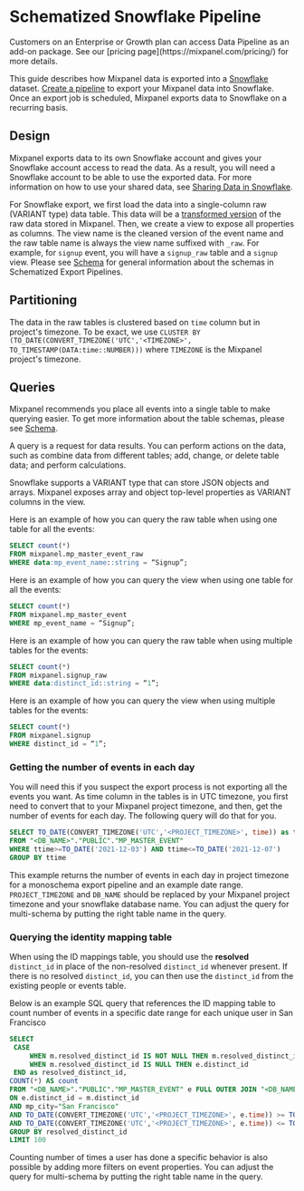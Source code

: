 
# Schematized Snowflake Pipeline

<Callout type="info">
  Customers on an Enterprise or Growth plan can access Data Pipeline as an add-on package. See our [pricing page](https://mixpanel.com/pricing/) for more details.
</Callout>

This guide describes how Mixpanel data is exported into a [Snowflake](https://docs.snowflake.net/manuals/user-guide-getting-started.html) dataset. [Create a pipeline](https://developer.mixpanel.com/reference/create-warehouse-pipeline) to export your Mixpanel data into Snowflake. Once an export job is scheduled, Mixpanel exports data to Snowflake on a recurring basis. 

## Design

Mixpanel exports data to its own Snowflake account and gives your Snowflake account access to read the data. As a result, you will need a Snowflake account to be able to use the exported data. For more information on how to use your shared data, see [Sharing Data in Snowflake](https://docs.snowflake.net/manuals/user-guide-data-share.html). 

For Snowflake export, we first load the data into a single-column raw (VARIANT type) data table. This data will be a [transformed version](/docs/data-pipelines/old-pipelines/schematized-export-pipeline#section-transformation-rules) of the raw data stored in Mixpanel. Then, we create a view to expose all properties as columns. The view name is the cleaned version of the event name and the raw table name is always the view name suffixed with `_raw`. For example, for `signup` event, you will have a `signup_raw` table and a `signup` view. Please see [Schema](/docs/data-pipelines/old-pipelines/schematized-export-pipeline#schema) for general information about the schemas in Schematized Export Pipelines. 

## Partitioning

The data in the raw tables is clustered based on `time` column but in project's timezone. To be exact, we use `CLUSTER BY (TO_DATE(CONVERT_TIMEZONE('UTC','<TIMEZONE>', TO_TIMESTAMP(DATA:time::NUMBER)))` where `TIMEZONE` is the Mixpanel project's timezone.

## Queries

Mixpanel recommends you place all events into a single table to make querying easier. To get more information about the table schemas, please see [Schema](/docs/data-pipelines/old-pipelines/schematized-export-pipeline#schema). 

A query is a request for data results. You can perform actions on the data, such as combine data from different tables; add, change, or delete table data; and perform calculations.

Snowflake supports a VARIANT type that can store JSON objects and arrays. Mixpanel exposes array and object top-level properties as VARIANT columns in the view.

Here is an example of how you can query the raw table when using one table for all the events:

```sql
SELECT count(*)
FROM mixpanel.mp_master_event_raw
WHERE data:mp_event_name::string = “Signup”;
```



Here is an example of how you can query the view when using one table for all the events:

```sql
SELECT count(*)
FROM mixpanel.mp_master_event
WHERE mp_event_name = “Signup”;
```



Here is an example of how you can query the raw table when using multiple tables for the events:

```sql
SELECT count(*)
FROM mixpanel.signup_raw
WHERE data:distinct_id::string = “1”;
```



Here is an example of how you can query the view when using multiple tables for the events:

```sql
SELECT count(*)
FROM mixpanel.signup
WHERE distinct_id = “1”;
```



### Getting the number of events in each day

You will need this if you suspect the export process is not exporting all the events you want. As time column in the tables is in UTC timezone, you first need to convert that to your Mixpanel project timezone, and then, get the number of events for each day. The following query will do that for you.

```sql
SELECT TO_DATE(CONVERT_TIMEZONE('UTC','<PROJECT_TIMEZONE>', time)) as ttime, count(*) 
FROM "<DB_NAME>"."PUBLIC"."MP_MASTER_EVENT"
WHERE ttime>=TO_DATE('2021-12-03') AND ttime<=TO_DATE('2021-12-07')
GROUP BY ttime
```



This example returns the number of events in each day in project timezone for a monoschema export pipeline and an example date range. `PROJECT_TIMEZONE` and `DB_NAME` should be replaced by your Mixpanel project timezone and your snowflake database name. You can adjust the query for multi-schema by putting the right table name in the query.

### Querying the identity mapping table

When using the ID mappings table, you should use the **resolved** `distinct_id` in place of the non-resolved `distinct_id` whenever present. If there is no resolved `distinct_id`, you can then use the `distinct_id` from the existing people or events table.

Below is an example SQL query that references the ID mapping table to count number of events in a specific date range for each unique user in San Francisco

```sql
SELECT
 CASE
     WHEN m.resolved_distinct_id IS NOT NULL THEN m.resolved_distinct_id
     WHEN m.resolved_distinct_id IS NULL THEN e.distinct_id
 END as resolved_distinct_id,
COUNT(*) AS count
FROM "<DB_NAME>"."PUBLIC"."MP_MASTER_EVENT" e FULL OUTER JOIN "<DB_NAME>"."PUBLIC"."MP_IDENTITY_MAPPINGS_DATA" m
ON e.distinct_id = m.distinct_id
AND mp_city="San Francisco"
AND TO_DATE(CONVERT_TIMEZONE('UTC','<PROJECT_TIMEZONE>', e.time)) >= TO_DATE("2020-04-01")
AND TO_DATE(CONVERT_TIMEZONE('UTC','<PROJECT_TIMEZONE>', e.time)) <= TO_DATE("2020-04-03")
GROUP BY resolved_distinct_id
LIMIT 100
```

Counting number of times a user has done a specific behavior is also possible by adding more filters on event properties. You can adjust the query for multi-schema by putting the right table name in the query.
